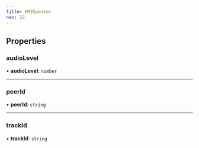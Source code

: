 ```yaml
---
title: HMSSpeaker
nav: 22
---
```


## Properties

### audioLevel

• **audioLevel**: `number`

---

### peerId

• **peerId**: `string`

---

### trackId

• **trackId**: `string`
